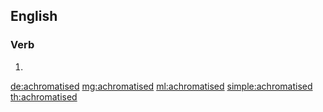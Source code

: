 ==English==

===Verb===
{{head|en|verb form}}

# {{en-past of|achromatise}}

[[de:achromatised]]
[[mg:achromatised]]
[[ml:achromatised]]
[[simple:achromatised]]
[[th:achromatised]]